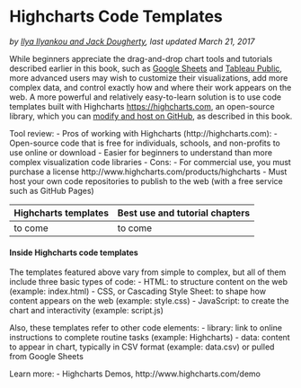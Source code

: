 # Highcharts Code Templates {#highcharts}
*by [Ilya Ilyankou and Jack Dougherty](authors), last updated March 21, 2017*

While beginners appreciate the drag-and-drop chart tools and tutorials described earlier in this book, such as [Google Sheets](google-sheets) and [Tableau Public](tableau-public), more advanced users may wish to customize their visualizations, add more complex data, and control exactly how and where their work appears on the web. A more powerful and relatively easy-to-learn solution is to use code templates built with Highcharts <https://highcharts.com>, an open-source library, which you can [modify and host on GitHub](github), as described in this book.

Tool review: 
- Pros of working with Highcharts (http://highcharts.com):
  - Open-source code that is free for individuals, schools, and non-profits to use online or download
  - Easier for beginners to understand than more complex visualization code libraries
- Cons:
  - For commercial use, you must purchase a license http://www.highcharts.com/products/highcharts
  - Must host your own code repositories to publish to the web (with a free service such as GitHub Pages)

| Highcharts templates     | Best use and tutorial chapters |
| --- | --- |
| to come | to come |

#### Inside Highcharts code templates {-}
The templates featured above vary from simple to complex, but all of them include three basic types of code:
- HTML: to structure content on the web (example: index.html)
- CSS, or Cascading Style Sheet: to shape how content appears on the web (example: style.css)
- JavaScript: to create the chart and interactivity (example: script.js)

Also, these templates refer to other code elements:
- library: link to online instructions to complete routine tasks (example: Highcharts)
- data: content to appear in chart, typically in CSV format (example: data.csv) or pulled from Google Sheets

Learn more: 
- Highcharts Demos, http://www.highcharts.com/demo
